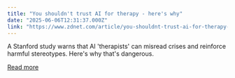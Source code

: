 ```yaml
---
title: "You shouldn't trust AI for therapy - here's why"
date: "2025-06-06T12:31:37.000Z"
link: "https://www.zdnet.com/article/you-shouldnt-trust-ai-for-therapy-heres-why/"
---
```


A Stanford study warns that AI 'therapists' can misread crises and reinforce harmful stereotypes. Here's why that's dangerous.

[Read more](https://www.zdnet.com/article/you-shouldnt-trust-ai-for-therapy-heres-why/)
